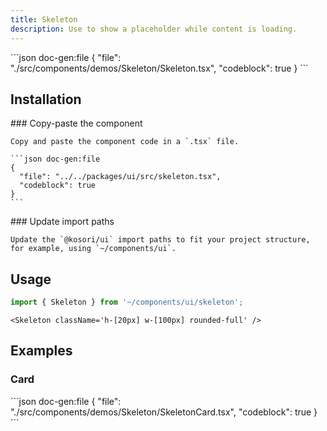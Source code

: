 ```yaml
---
title: Skeleton
description: Use to show a placeholder while content is loading.
---
```


<ComponentPreview name='skeleton'>
```json doc-gen:file
{
  "file": "./src/components/demos/Skeleton/Skeleton.tsx",
  "codeblock": true
}
```
</ComponentPreview>

## Installation

<Steps>

  <Step>
    ### Copy-paste the component
    
    Copy and paste the component code in a `.tsx` file.

    ```json doc-gen:file
    {
      "file": "../../packages/ui/src/skeleton.tsx",
      "codeblock": true
    }
    ```

  </Step>

  <Step>
    ### Update import paths

    Update the `@kosori/ui` import paths to fit your project structure, for example, using `~/components/ui`.

  </Step>

</Steps>

## Usage

```ts
import { Skeleton } from '~/components/ui/skeleton';
```

```tsx
<Skeleton className='h-[20px] w-[100px] rounded-full' />
```

## Examples

### Card

<ComponentPreview name='skeleton-card'>
```json doc-gen:file
{
  "file": "./src/components/demos/Skeleton/SkeletonCard.tsx",
  "codeblock": true
}
```
</ComponentPreview>
